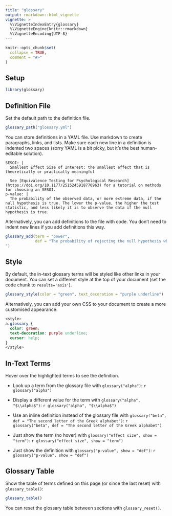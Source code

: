 ```yaml
---
title: "glossary"
output: rmarkdown::html_vignette
vignette: >
  %\VignetteIndexEntry{glossary}
  %\VignetteEngine{knitr::rmarkdown}
  %\VignetteEncoding{UTF-8}
---
```


```r
knitr::opts_chunk$set(
  collapse = TRUE,
  comment = "#>"
)
```

## Setup

```r
library(glossary)
```


## Definition File

Set the default path to the definition file.

```r
glossary_path("glossary.yml")
```

You can store definitions in a YAML file. Use markdown to create paragraphs, links, and lists. Make sure each new line in a definition is indented two spaces (sorry YAML is a bit picky, but it's the best human-editable solution).

```
SESOI: |
  Smallest Effect Size of Interest: the smallest effect that is theoretically or practically meaningful

  See [Equivalence Testing for Psychological Research](https://doi.org/10.1177/2515245918770963) for a tutorial on methods for choosing an SESOI.
p-value: |
  The probability of the observed data, or more extreme data, if the null hypothesis is true. The lower the p-value, the higher the test statistic, and less likely it is to observe the data if the null hypothesis is true.
```

Alternatively, you can add definitions to the file with code. You don't need to indent new lines if you add definitions this way.

```r
glossary_add(term = "power",
             def = "The probability of rejecting the null hypothesis when it is false, for a specific analysis, effect size, sample size, and criteria for significance."
")
```


## Style

By default, the in-text glossary terms will be styled like other links in your document. You can set a different style at the top of your document (set the code chunk to `results='asis'`).

```r
glossary_style(color = "green", text_decoration = "purple underline")
```

Alternatively, you can add your own CSS to your document to create a more customised appearance.

```css
<style>
a.glossary {
  color: green;
  text-decoration: purple underline;
  cursor: help;
}
</style>
```

## In-Text Terms

Hover over the highlighted terms to see the definition.

* Look up a term from the glossary file with `glossary("alpha")`: `r glossary("alpha")`

* Display a different value for the term with `glossary("alpha", "$\\alpha$")`: `r glossary("alpha", "$\\alpha$")`

* Use an inline definition instead of the glossary file with `glossary("beta", def = "The second letter of the Greek alphabet")`: `r glossary("beta", def = "The second letter of the Greek alphabet")`

* Just show the term (no hover) with `glossary("effect size", show = "term")`: `r glossary("effect size", show = "term")`

* Just show the definition with `glossary("p-value", show = "def")`: `r glossary("p-value", show = "def")`

## Glossary Table

Show the table of terms defined on this page (or since the last reset) with `glossary_table()`:

```r
glossary_table()
```

You can reset the glossary table between sections with `glossary_reset()`.



